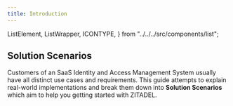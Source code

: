 ```yaml
---
title: Introduction
---
```


  ListElement,
  ListWrapper,
  ICONTYPE,
} from "../../../src/components/list";

## Solution Scenarios

Customers of an SaaS Identity and Access Management System usually have all distinct use cases and requirements.
This guide attempts to explain real-world implementations and break them down into **Solution Scenarios** which aim to help you getting started with ZITADEL.

<ListWrapper title="Solution Scenarios">
  <ListElement
    link="./b2c"
    iconClasses="las la-paragraph"
    roundClasses="custom-rounded rounded-split"
    label="B2C"
    title="Business to Consumer"
    description="Organizations with your SDLC, Domains, Authentication, Hosted Login"
  />
  <ListElement
    link="./b2b"
    iconClasses="las la-paragraph"
    roundClasses="custom-rounded rounded-split"
    label="B2B"
    title="Business to Business"
    description="Planning considerations, B2B Sample Case"
  />
</ListWrapper>
